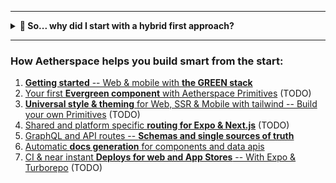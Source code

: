 
<StorybookLinkTransformer />
<StorybookFontTransformer />

<Meta title="README.md" />

<ReadMe />

---

<details>
  <summary><b>🤔 So... why did I start with a hybrid first approach?</b></summary>

---

> Consider this clip from the App.js conf intro talk by Charlie Cheever:

<div className="video-container">
    <iframe
        src="https://www.youtube.com/embed/te7bwfNsRKg?controls=0&amp;start=2641&amp;end=2748"
        title="YouTube video player"
        frameborder="0"
        allow="accelerometer; autoplay; clipboard-write; encrypted-media; gyroscope; picture-in-picture"
        allowfullscreen
    ></iframe>
</div>
<br/>
<br/>

#### The stats don't lie:

- **More and more internet use on mobile** vs. steady decline on desktop
- 90% of that **mobile internet use is coming from apps** vs. mobile browsers
- Mobile **apps drive up to 3x more conversion rates** than browsers (<a href="https://branch.io/journeys/#:~:text=Your%20most%20EFFECTIVE%20conversion%20channel" target="_blank">source</a>)
- Yet we seem to **keep focusing on mostly building websites** instead of apps
- However, **apps can still massively benefit from web** (SEO, Discoverability, Landing pages)
- So... **why _not_ go hybrid with Expo + Next.js** from the get-go?

</details>

---

### How Aetherspace helps you build smart from the start:

1. [**Getting started** -- Web & mobile with **the GREEN stack**](?path=/docs/aetherspace-quickstart--page) 
2. [Your first **Evergreen component** with Aetherspace Primitives]() (TODO)
3. [**Universal style & theming** for Web, SSR & Mobile with tailwind -- Build your own Primitives]() (TODO)
4. [Shared and platform specific **routing for Expo & Next.js**]() (TODO)
5. [GraphQL and API routes -- **Schemas and single sources of truth**](?path=/story/aetherspace-schemas--page)
6. [Automatic **docs generation** for components and data apis](?path=/docs/aetherspace-automation--page) 
7. [CI & near instant **Deploys for web and App Stores** -- With Expo & Turborepo]() (TODO)


